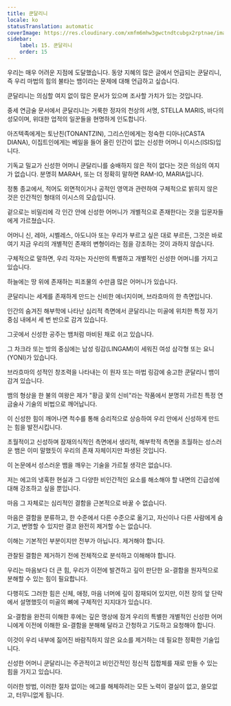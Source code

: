 ```yaml
---
title: 쿤달리니
locale: ko
statusTranslation: automatic
coverImage: https://res.cloudinary.com/xmfm6mhw3gwctndtcubgx2rptnae/image/upload/v1741354419/small_cover_la_gran_rebelion_28716e29d2.webp
sidebar:
    label: 15. 쿤달리니
    order: 15
---
```

우리는 매우 어려운 지점에 도달했습니다. 동양 지혜의 많은 글에서 언급되는 쿤달리니, 즉 우리 마법의 힘의 불타는 뱀이라는 문제에 대해 언급하고 싶습니다.

쿤달리니는 의심할 여지 없이 많은 문서가 있으며 조사할 가치가 있는 것입니다.

중세 연금술 문서에서 쿤달리니는 거룩한 정자의 천상의 서명, STELLA MARIS, 바다의 성모이며, 위대한 업적의 일꾼들을 현명하게 인도합니다.

아즈텍족에게는 토난친(TONANTZIN), 그리스인에게는 정숙한 디아나(CASTA DIANA), 이집트인에게는 베일을 들어 올린 인간이 없는 신성한 어머니 이시스(ISIS)입니다.

기독교 밀교가 신성한 어머니 쿤달리니를 숭배하지 않은 적이 없다는 것은 의심의 여지가 없습니다. 분명히 MARAH, 또는 더 정확히 말하면 RAM-IO, MARIA입니다.

정통 종교에서, 적어도 외면적이거나 공적인 영역과 관련하여 구체적으로 밝히지 않은 것은 인간적인 형태의 이시스의 모습입니다.

겉으로는 비밀리에 각 인간 안에 신성한 어머니가 개별적으로 존재한다는 것을 입문자들에게 가르쳤습니다.

어머니 신, 레아, 시벨레스, 아도니아 또는 우리가 부르고 싶은 대로 부르든, 그것은 바로 여기 지금 우리의 개별적인 존재의 변형이라는 점을 강조하는 것이 과하지 않습니다.

구체적으로 말하면, 우리 각자는 자신만의 특별하고 개별적인 신성한 어머니를 가지고 있습니다.

하늘에는 땅 위에 존재하는 피조물의 수만큼 많은 어머니가 있습니다.

쿤달리니는 세계를 존재하게 만드는 신비한 에너지이며, 브라흐마의 한 측면입니다.

인간의 숨겨진 해부학에 나타난 심리적 측면에서 쿤달리니는 미골에 위치한 특정 자기 중심 내에서 세 번 반으로 감겨 있습니다.

그곳에서 신성한 공주는 뱀처럼 마비된 채로 쉬고 있습니다.

그 차크라 또는 방의 중심에는 남성 링감(LINGAM)이 세워진 여성 삼각형 또는 요니(YONI)가 있습니다.

브라흐마의 성적인 창조력을 나타내는 이 원자 또는 마법 링감에 숭고한 쿤달리니 뱀이 감겨 있습니다.

뱀의 형상을 한 불의 여왕은 제가 "황금 꽃의 신비"라는 작품에서 분명히 가르친 특정 연금술사 기술의 비법으로 깨어납니다.

이 신성한 힘이 깨어나면 척수를 통해 승리적으로 상승하여 우리 안에서 신성하게 만드는 힘을 발전시킵니다.

초월적이고 신성하며 잠재의식적인 측면에서 생리적, 해부학적 측면을 초월하는 성스러운 뱀은 이미 말했듯이 우리의 존재 자체이지만 파생된 것입니다.

이 논문에서 성스러운 뱀을 깨우는 기술을 가르칠 생각은 없습니다.

저는 에고의 냉혹한 현실과 그 다양한 비인간적인 요소를 해소해야 할 내면의 긴급성에 대해 강조하고 싶을 뿐입니다.

마음 그 자체로는 심리적인 결함을 근본적으로 바꿀 수 없습니다.

마음은 결함을 분류하고, 한 수준에서 다른 수준으로 옮기고, 자신이나 다른 사람에게 숨기고, 변명할 수 있지만 결코 완전히 제거할 수는 없습니다.

이해는 기본적인 부분이지만 전부가 아닙니다. 제거해야 합니다.

관찰된 결함은 제거하기 전에 전체적으로 분석하고 이해해야 합니다.

우리는 마음보다 더 큰 힘, 우리가 이전에 발견하고 깊이 판단한 요-결함을 원자적으로 분해할 수 있는 힘이 필요합니다.

다행히도 그러한 힘은 신체, 애정, 마음 너머에 깊이 잠재되어 있지만, 이전 장의 앞 단락에서 설명했듯이 미골의 뼈에 구체적인 지지대가 있습니다.

요-결함을 완전히 이해한 후에는 깊은 명상에 잠겨 우리의 특별한 개별적인 신성한 어머니에게 이전에 이해한 요-결함을 분해해 달라고 간청하고 기도하고 요청해야 합니다.

이것이 우리 내부에 짊어진 바람직하지 않은 요소를 제거하는 데 필요한 정확한 기술입니다.

신성한 어머니 쿤달리니는 주관적이고 비인간적인 정신적 집합체를 재로 만들 수 있는 힘을 가지고 있습니다.

이러한 방법, 이러한 절차 없이는 에고를 해체하려는 모든 노력이 결실이 없고, 쓸모없고, 터무니없게 됩니다.

